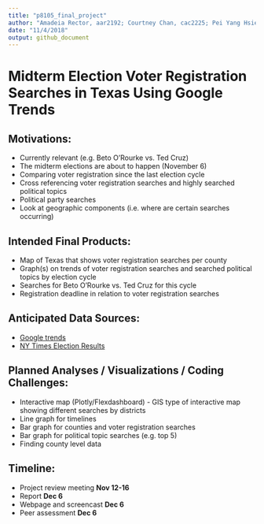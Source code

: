 ```yaml
---
title: "p8105_final_project"
author: "Amadeia Rector, aar2192; Courtney Chan, cac2225; Pei Yang Hsieh, ph2538; Qiu Xia Guan, qg2155; Francois Ban, kb2977"
date: "11/4/2018"
output: github_document
---
```

# Midterm Election Voter Registration Searches in Texas Using Google Trends

## Motivations:

- Currently relevant (e.g. Beto O'Rourke vs. Ted Cruz)
- The midterm elections are about to happen (November 6)
- Comparing voter registration since the last election cycle
- Cross referencing voter registration searches and highly searched political topics
- Political party searches
- Look at geographic components (i.e. where are certain searches occurring)

## Intended Final Products:

- Map of Texas that shows voter registration searches per county
- Graph(s) on trends of voter registration searches and searched political topics by election cycle
- Searches for Beto O'Rourke vs. Ted Cruz for this cycle
- Registration deadline in relation to voter registration searches

## Anticipated Data Sources:

- [Google trends](http://googletrends.github.io/data/)
- [NY Times Election Results](https://www.nytimes.com/elections/results/texas-senate)

## Planned Analyses / Visualizations / Coding Challenges:

- Interactive map (Plotly/Flexdashboard)
      - GIS type of interactive map showing different searches by districts 
- Line graph for timelines
- Bar graph for counties and voter registration searches
- Bar graph for political topic searches (e.g. top 5)
- Finding county level data 

## Timeline:

- Project review meeting **Nov 12-16**
- Report **Dec 6**
- Webpage and screencast **Dec 6**
- Peer assessment **Dec 6**



